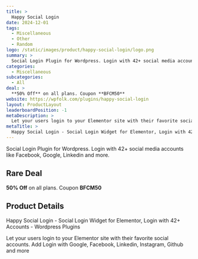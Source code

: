 ```yaml
---
title: >
  Happy Social Login
date: 2024-12-01
tags:
  - Miscellaneous
  - Other
  - Random
logo: /static/images/product/happy-social-login/logo.png
summary: >
  Social Login Plugin for Wordpress. Login with 42+ social media accounts like Facebook, Google, Linkedin and more.
categories:
  - Miscellaneous
subcategories:
  - All
deal: >
  **50% Off** on all plans. Coupon **BFCM50**
website: https://wpfolk.com/plugins/happy-social-login
layout: ProductLayout
leaderboardPosition: -1
metaDescription: >
  Let your users login to your Elementor site with their favorite social accounts. Add Login with Google, Facebook, Linkedin, Instagram, Github and more
metaTitle: >
  Happy Social Login - Social Login Widget for Elementor, Login with 42+ Accounts - Wordpress Plugins
---
```

Social Login Plugin for Wordpress. Login with 42+ social media accounts like Facebook, Google, Linkedin and more.

## Rare Deal

**50% Off** on all plans. Coupon **BFCM50**

## Product Details

Happy Social Login - Social Login Widget for Elementor, Login with 42+ Accounts - Wordpress Plugins

Let your users login to your Elementor site with their favorite social accounts. Add Login with Google, Facebook, Linkedin, Instagram, Github and more
